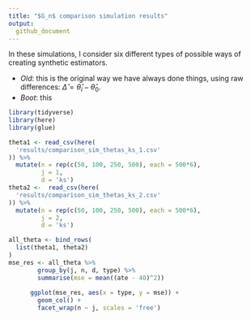 ```yaml
---
title: "$G_n$ comparison simulation results"
output:
  github_document
---
```


In these simulations, I consider six different types of possible ways of creating synthetic estimators.

- *Old*: this is the original way we have always done things, using raw differences: $\hat{\Delta} = \hat{\theta}_i - \hat{\theta}_0$. 
- *Boot*: this 

```r
library(tidyverse)
library(here)
library(glue)

theta1 <- read_csv(here(
  'results/comparison_sim_thetas_ks_1.csv'
)) %>%
  mutate(n = rep(c(50, 100, 250, 500), each = 500*6),
         j = 1,
         d = 'ks')
theta2 <-  read_csv(here(
  'results/comparison_sim_thetas_ks_2.csv'
)) %>%
  mutate(n = rep(c(50, 100, 250, 500), each = 500*6),
         j = 2,
         d = 'ks')

all_theta <- bind_rows(
  list(theta1, theta2)
)
mse_res <- all_theta %>%
        group_by(j, n, d, type) %>%
        summarise(mse = mean((ate - 40)^2))
      
      ggplot(mse_res, aes(x = type, y = mse)) +
        geom_col() +
        facet_wrap(n ~ j, scales = 'free')



```
